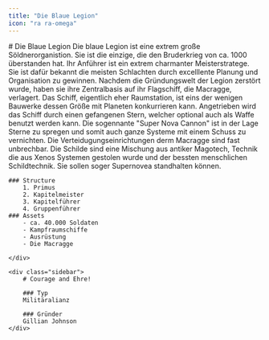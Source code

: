 ```yaml
---
title: "Die Blaue Legion"
icon: "ra ra-omega"
---
```

<div class="content">
    <div class="main-content">
    # Die Blaue Legion
    Die blaue Legion ist eine extrem große Söldnerorganistion.
    Sie ist die einzige, die den Bruderkrieg von ca. 
    1000 überstanden hat. Ihr Anführer ist ein extrem charmanter Meisterstratege. 
    Sie ist dafür bekannt die meisten Schlachten durch excelllente Planung und Organisation zu gewinnen. 
    Nachdem die Gründungswelt der Legion zerstört wurde, haben sie ihre Zentralbasis auf ihr Flagschiff, die Macragge, verlagert. 
    Das Schiff, eigentlich eher Raumstation, ist eins der wenigen Bauwerke dessen Größe mit Planeten konkurrieren kann. 
    Angetrieben wird das Schiff durch einen gefangenen Stern, welcher optional auch als Waffe benutzt werden kann. 
    Die sogennante "Super Nova Cannon" ist in der Lage Sterne zu spregen und somit auch ganze Systeme mit einem Schuss zu vernichten. 
    Die Verteidugungseinrichtungen derm Macragge sind fast unbrechbar. 
    Die Schilde sind eine Mischung aus antiker Magotech, Technik die aus Xenos Systemen gestolen wurde und der bessten menschlichen Schildtechnik. 
    Sie sollen soger Supernovea standhalten können.

    ### Structure
        1. Primus
        2. Kapitelmeister
        3. Kapitelführer
        4. Gruppenführer
    ### Assets
        - ca. 40.000 Soldaten
        - Kampfraumschiffe
        - Ausrüstung
        - Die Macragge

    </div>

    <div class="sidebar">
        # Courage and Ehre!

        ### Typ
        Militäralianz

        ### Gründer
        Gillian Johnson
    </div>
</div>